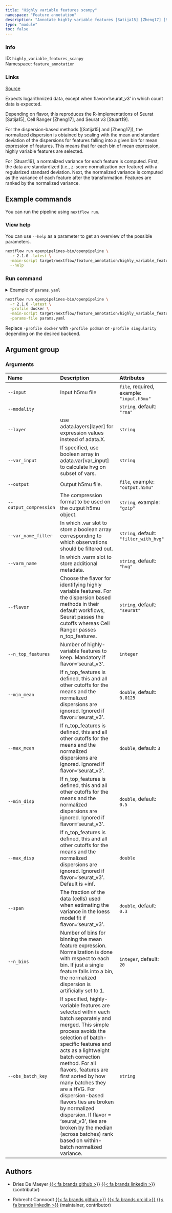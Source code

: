 ```yaml
---
title: "Highly variable features scanpy"
namespace: "Feature annotation"
description: "Annotate highly variable features [Satija15] [Zheng17] [Stuart19]."
type: "module"
toc: false
---
```


::: {.column-margin}

### Info

ID: `highly_variable_features_scanpy`  
Namespace: `feature_annotation`

### Links
[Source](https://github.com/openpipelines-bio/openpipeline/blob/2.1.0/src/feature_annotation/highly_variable_features_scanpy/config.vsh.yaml){.btn-action .btn-sm .btn-info .btn role="button"}

:::

Expects logarithmized data, except when flavor='seurat_v3' in which count data is expected.

Depending on flavor, this reproduces the R-implementations of Seurat [Satija15], Cell Ranger [Zheng17], and Seurat v3 [Stuart19].

For the dispersion-based methods ([Satija15] and [Zheng17]), the normalized dispersion is obtained by scaling with the mean and standard deviation of the dispersions for features falling into a given bin for mean expression of features. This means that for each bin of mean expression, highly variable features are selected.

For [Stuart19], a normalized variance for each feature is computed. First, the data are standardized (i.e., z-score normalization per feature) with a regularized standard deviation. Next, the normalized variance is computed as the variance of each feature after the transformation. Features are ranked by the normalized variance.


## Example commands

You can run the pipeline using `nextflow run`.

### View help

You can use `--help` as a parameter to get an overview of the possible parameters.

```bash
nextflow run openpipelines-bio/openpipeline \
  -r 2.1.0 -latest \
  -main-script target/nextflow/feature_annotation/highly_variable_features_scanpy/main.nf \
  --help
```

### Run command

<details>
<summary>Example of `params.yaml`</summary>
```yaml
# Arguments
input: # please fill in - example: "input.h5mu"
modality: "rna"
# layer: "foo"
# var_input: "foo"
# output: "$id.$key.output.h5mu"
# output_compression: "gzip"
var_name_filter: "filter_with_hvg"
varm_name: "hvg"
flavor: "seurat"
# n_top_features: 123
min_mean: 0.0125
max_mean: 3.0
min_disp: 0.5
# max_disp: 123.0
span: 0.3
n_bins: 20
# obs_batch_key: "foo"

# Nextflow input-output arguments
publish_dir: # please fill in - example: "output/"
# param_list: "my_params.yaml"
```
</details>

```bash
nextflow run openpipelines-bio/openpipeline \
  -r 2.1.0 -latest \
  -profile docker \
  -main-script target/nextflow/feature_annotation/highly_variable_features_scanpy/main.nf \
  -params-file params.yaml
```

:::{.callout-note}
Replace `-profile docker` with `-profile podman` or `-profile singularity` depending on the desired backend.
:::

## Argument group

### Arguments

|Name                   |Description                                                                                                                                                                                                                                                                                                                                                                                                                                                                                          |Attributes                                |
|:----------|:--------------------------------------------------|:--------------------|
|`--input`              |Input h5mu file                                                                                                                                                                                                                                                                                                                                                                                                                                                                                      |`file`, required, example: `"input.h5mu"` |
|`--modality`           |                                                                                                                                                                                                                                                                                                                                                                                                                                                                                                     |`string`, default: `"rna"`                |
|`--layer`              |use adata.layers[layer] for expression values instead of adata.X.                                                                                                                                                                                                                                                                                                                                                                                                                                    |`string`                                  |
|`--var_input`          |If specified, use boolean array in adata.var[var_input] to calculate hvg on subset of vars.                                                                                                                                                                                                                                                                                                                                                                                                          |`string`                                  |
|`--output`             |Output h5mu file.                                                                                                                                                                                                                                                                                                                                                                                                                                                                                    |`file`, example: `"output.h5mu"`          |
|`--output_compression` |The compression format to be used on the output h5mu object.                                                                                                                                                                                                                                                                                                                                                                                                                                         |`string`, example: `"gzip"`               |
|`--var_name_filter`    |In which .var slot to store a boolean array corresponding to which observations should be filtered out.                                                                                                                                                                                                                                                                                                                                                                                              |`string`, default: `"filter_with_hvg"`    |
|`--varm_name`          |In which .varm slot to store additional metadata.                                                                                                                                                                                                                                                                                                                                                                                                                                                    |`string`, default: `"hvg"`                |
|`--flavor`             |Choose the flavor for identifying highly variable features. For the dispersion based methods in their default workflows, Seurat passes the cutoffs whereas Cell Ranger passes n_top_features.                                                                                                                                                                                                                                                                                                        |`string`, default: `"seurat"`             |
|`--n_top_features`     |Number of highly-variable features to keep. Mandatory if flavor='seurat_v3'.                                                                                                                                                                                                                                                                                                                                                                                                                         |`integer`                                 |
|`--min_mean`           |If n_top_features is defined, this and all other cutoffs for the means and the normalized dispersions are ignored. Ignored if flavor='seurat_v3'.                                                                                                                                                                                                                                                                                                                                                    |`double`, default: `0.0125`               |
|`--max_mean`           |If n_top_features is defined, this and all other cutoffs for the means and the normalized dispersions are ignored. Ignored if flavor='seurat_v3'.                                                                                                                                                                                                                                                                                                                                                    |`double`, default: `3`                    |
|`--min_disp`           |If n_top_features is defined, this and all other cutoffs for the means and the normalized dispersions are ignored. Ignored if flavor='seurat_v3'.                                                                                                                                                                                                                                                                                                                                                    |`double`, default: `0.5`                  |
|`--max_disp`           |If n_top_features is defined, this and all other cutoffs for the means and the normalized dispersions are ignored. Ignored if flavor='seurat_v3'. Default is +inf.                                                                                                                                                                                                                                                                                                                                   |`double`                                  |
|`--span`               |The fraction of the data (cells) used when estimating the variance in the loess model fit if flavor='seurat_v3'.                                                                                                                                                                                                                                                                                                                                                                                     |`double`, default: `0.3`                  |
|`--n_bins`             |Number of bins for binning the mean feature expression. Normalization is done with respect to each bin. If just a single feature falls into a bin, the normalized dispersion is artificially set to 1.                                                                                                                                                                                                                                                                                               |`integer`, default: `20`                  |
|`--obs_batch_key`      |If specified, highly-variable features are selected within each batch separately and merged. This simple  process avoids the selection of batch-specific features and acts as a lightweight batch correction method.  For all flavors, features are first sorted by how many batches they are a HVG. For dispersion-based flavors  ties are broken by normalized dispersion. If flavor = 'seurat_v3', ties are broken by the median (across batches) rank based on within-batch normalized variance. |`string`                                  |

## Authors


  * Dries De Maeyer [{{< fa brands github >}}](https://github.com/ddemaeyer) [{{< fa brands linkedin >}}](https://linkedin.com/in/dries-de-maeyer-b46a814) (contributor)

  * Robrecht Cannoodt [{{< fa brands github >}}](https://github.com/rcannood) [{{< fa brands orcid >}}](https://orcid.org/0000-0003-3641-729X) [{{< fa brands linkedin >}}](https://linkedin.com/in/robrechtcannoodt) (maintainer, contributor)

